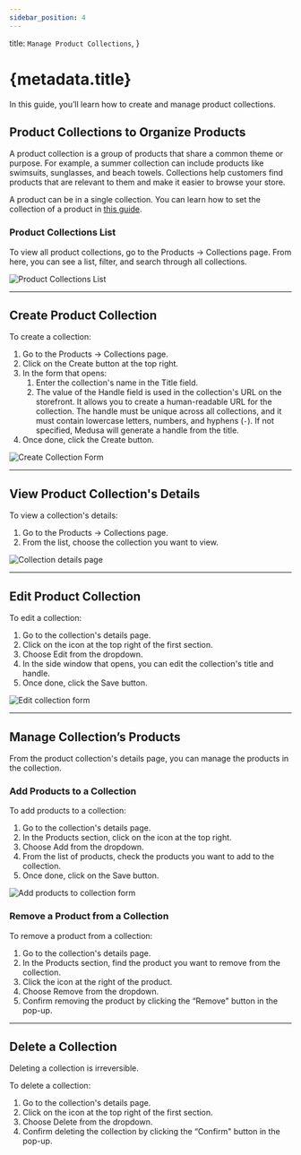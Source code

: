 ```yaml
---
sidebar_position: 4
---
```



  title: `Manage Product Collections`,
}

# {metadata.title}

In this guide, you’ll learn how to create and manage product collections.

## Product Collections to Organize Products

A product collection is a group of products that share a common theme or purpose. For example, a summer collection can include products like swimsuits, sunglasses, and beach towels. Collections help customers find products that are relevant to them and make it easier to browse your store.

A product can be in a single collection. You can learn how to set the collection of a product in [this guide](../edit/page.mdx#manage-product-organization).

### Product Collections List

To view all product collections, go to the Products → Collections page. From here, you can see a list, filter, and search through all collections.

![Product Collections List](https://res.cloudinary.com/dza7lstvk/image/upload/v1739871944/User%20Guide/Screenshot_2025-02-18_at_11.45.27_AM_ca1kie.png)

---

## Create Product Collection

To create a collection:

1. Go to the Products → Collections page.
2. Click on the Create button at the top right.
3. In the form that opens:
    1. Enter the collection's name in the Title field.
    2. The value of the Handle field is used in the collection's URL on the storefront. It allows you to create a human-readable URL for the collection. The handle must be unique across all collections, and it must contain lowercase letters, numbers, and hyphens (`-`). If not specified, Medusa will generate a handle from the title.
4. Once done, click the Create button.

![Create Collection Form](https://res.cloudinary.com/dza7lstvk/image/upload/v1739872385/User%20Guide/Screenshot_2025-02-18_at_11.50.24_AM_mqznbe.png)

---

## View Product Collection's Details

To view a collection's details:

1. Go to the Products → Collections page.
2. From the list, choose the collection you want to view.

![Collection details page](https://res.cloudinary.com/dza7lstvk/image/upload/v1739873635/User%20Guide/Screenshot_2025-02-18_at_12.13.43_PM_xaicy4.png)

---

## Edit Product Collection

To edit a collection:

1. Go to the collection's details page.
2. Click on the <InlineIcon Icon={EllipsisHorizontal} alt="three dots" /> icon at the top right of the first section.
3. Choose Edit from the dropdown.
4. In the side window that opens, you can edit the collection's title and handle.
5. Once done, click the Save button.

![Edit collection form](https://res.cloudinary.com/dza7lstvk/image/upload/v1739873760/User%20Guide/Screenshot_2025-02-18_at_12.15.46_PM_mze7zv.png)

---

## Manage Collection’s Products

From the product collection's details page, you can manage the products in the collection.

### Add Products to a Collection

To add products to a collection:

1. Go to the collection's details page.
2. In the Products section, click on the <InlineIcon Icon={EllipsisHorizontal} alt="three dots" /> icon at the top right.
3. Choose Add from the dropdown.
4. From the list of products, check the products you want to add to the collection.
5. Once done, click on the Save button.

![Add products to collection form](https://res.cloudinary.com/dza7lstvk/image/upload/v1739873949/User%20Guide/Screenshot_2025-02-18_at_12.18.55_PM_q6lgsk.png)

### Remove a Product from a Collection

To remove a product from a collection:

1. Go to the collection's details page.
2. In the Products section, find the product you want to remove from the collection.
3. Click the <InlineIcon Icon={EllipsisHorizontal} alt="three dots" /> icon at the right of the product.
4. Choose Remove from the dropdown.
5. Confirm removing the product by clicking the “Remove" button in the pop-up.

---

## Delete a Collection

<Note type="warning">

Deleting a collection is irreversible.

</Note>

To delete a collection:

1. Go to the collection's details page.
2. Click on the <InlineIcon Icon={EllipsisHorizontal} alt="three dots" /> icon at the top right of the first section.
3. Choose Delete from the dropdown.
4. Confirm deleting the collection by clicking the “Confirm" button in the pop-up.
